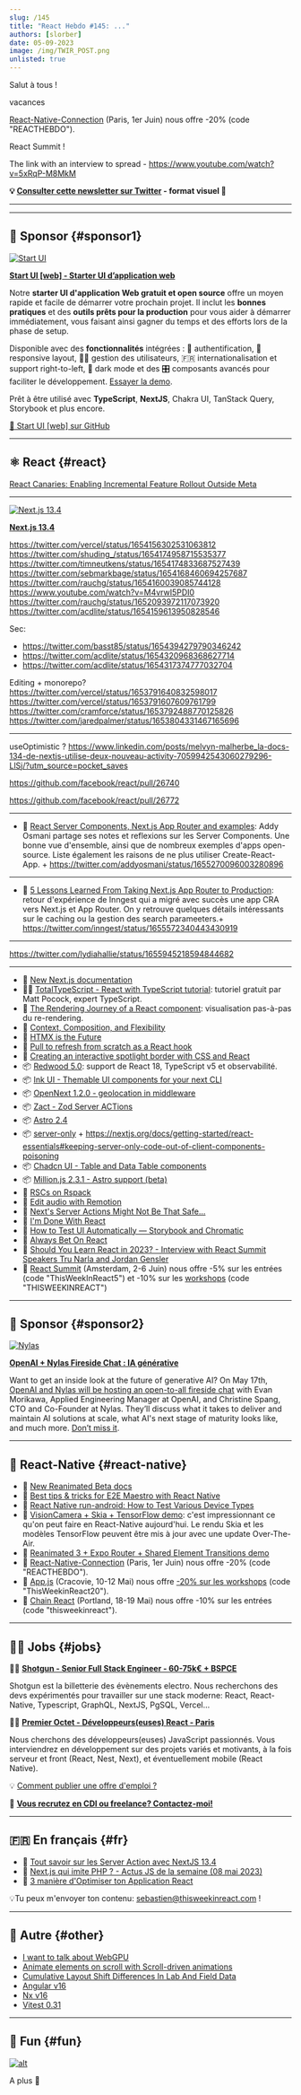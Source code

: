 ```yaml
---
slug: /145
title: "React Hebdo #145: ..."
authors: [slorber]
date: 05-09-2023
image: /img/TWIR_POST.png
unlisted: true
---
```


Salut à tous !

vacances

[React-Native-Connection](https://reactnativeconnection.io/) (Paris, 1er Juin) nous offre -20% (code "REACTHEBDO").

React Summit !

The link with an interview to spread - https://www.youtube.com/watch?v=5xRqP-M8MkM

<Todo />

<!-- truncate -->

**💡 [Consulter cette newsletter sur Twitter](https://slo.im/thread) - format visuel 🎨**

---


<Support />

---

## 💸 Sponsor {#sponsor1}

[![Start UI](/emails/issues/144/start_ui.jpg)](http://web.start-ui.com?utm_source=newsletter&utm_term=this-week-in-react)

**[Start UI [web] - Starter UI d’application web](https://github.com/BearStudio/start-ui-web/?utm_source=newsletter&utm_term=this-week-in-react)**

Notre **starter UI d'application Web gratuit et open source** offre un moyen rapide et facile de démarrer votre prochain projet. Il inclut les **bonnes pratiques** et des **outils prêts pour la production** pour vous aider à démarrer immédiatement, vous faisant ainsi gagner du temps et des efforts lors de la phase de setup.

Disponible avec des **fonctionnalités** intégrées : 🔐 authentification, 📱responsive layout, 🧑‍💻 gestion des utilisateurs, 🇫🇷 internationalisation et support right-to-left, 🌚 dark mode et des 🎛 composants avancés pour faciliter le développement. [Essayer la demo](http://demo.start-ui.com/).

Prêt à être utilisé avec **TypeScript**, **NextJS**, Chakra UI, TanStack Query, Storybook et plus encore.

[🚀 Start UI [web] sur GitHub](http://web.start-ui.com?utm_source=newsletter&utm_term=this-week-in-react)

---

## ⚛️ React {#react}

[React Canaries: Enabling Incremental Feature Rollout Outside Meta](https://react.dev/blog/2023/05/03/react-canaries)

---

[![Next.js 13.4](/emails/issues/145/nextjs.jpg)](https://nextjs.org/blog/next-13-4)

**[Next.js 13.4](https://nextjs.org/blog/next-13-4)**

https://twitter.com/vercel/status/1654156302531063812
https://twitter.com/shuding_/status/1654174958715535377
https://twitter.com/timneutkens/status/1654174833687527439
https://twitter.com/sebmarkbage/status/1654168460694257687
https://twitter.com/rauchg/status/1654160039085744128
https://www.youtube.com/watch?v=M4vrwI5PDI0
https://twitter.com/rauchg/status/1652093972117073920
https://twitter.com/acdlite/status/1654159613950828546

Sec:

- https://twitter.com/basst85/status/1654394279790346242
- https://twitter.com/acdlite/status/1654320968368627714
- https://twitter.com/acdlite/status/1654317374777032704

Editing + monorepo?
https://twitter.com/vercel/status/1653791640832598017
https://twitter.com/vercel/status/1653791607609761799
https://twitter.com/cramforce/status/1653792488770125826
https://twitter.com/jaredpalmer/status/1653804331467165696

---

useOptimistic ?
https://www.linkedin.com/posts/melvyn-malherbe_la-docs-134-de-nextjs-utilise-deux-nouveau-activity-7059942543060279296-LlSj/?utm_source=pocket_saves

https://github.com/facebook/react/pull/26740

https://github.com/facebook/react/pull/26772

---

- 📜 [React Server Components, Next.js App Router and examples](https://addyosmani.com/blog/react-server-components-app-router/): Addy Osmani partage ses notes et reflexions sur les Server Components. Une bonne vue d'ensemble, ainsi que de nombreux exemples d'apps open-source. Liste également les raisons de ne plus utiliser Create-React-App. + https://twitter.com/addyosmani/status/1655270096003280896

---

- 📜 [5 Lessons Learned From Taking Next.js App Router to Production](https://www.inngest.com/blog/5-lessons-learned-from-taking-next-js-app-router-to-production): retour d'expérience de Inngest qui a migré avec succès une app CRA vers Next.js et App Router. On y retrouve quelques détails intéressants sur le caching ou la gestion des search parameeters.+ https://twitter.com/inngest/status/1655572340443430919

---

https://twitter.com/lydiahallie/status/1655945218594844682

---

- 📖 [New Next.js documentation](https://twitter.com/leeerob/status/1654181055740497939)
- 🧑‍🎓 [TotalTypeScript - React with TypeScript tutorial](https://www.totaltypescript.com/tutorials/react-with-typescript): tutoriel gratuit par Matt Pocock, expert TypeScript.
- 🎨 [The Rendering Journey of a React component](https://alexsidorenko.com/react-journey): visualisation pas-à-pas du re-rendering.
- 📜 [Context, Composition, and Flexibility](https://kyleshevlin.com/context-composition-and-flexibility)
- 📜 [HTMX is the Future](https://quii.dev/HTMX_is_the_Future)
- 📜 [Pull to refresh from scratch as a React hook](https://www.strictmode.io/articles/react-pull-to-refresh)
- 📜 [Creating an interactive spotlight border with CSS and React](https://www.julienthibeaut.xyz/blog/create-spotlight-border-with-react-css)
- 📦 [Redwood 5.0](https://community.redwoodjs.com/t/redwood-v5-0-0-is-now-available/4830): support de React 18, TypeScript v5 et observabilité.
- 📦 [Ink UI - Themable UI components for your next CLI](https://twitter.com/vadimdemedes/status/1655567427885846534)
- 📦 [OpenNext 1.2.0 - geolocation in middleware](https://twitter.com/fanjiewang/status/1654192897678295040)
- 📦 [Zact - Zod Server ACTions](https://github.com/pingdotgg/zact)
- 📦 [Astro 2.4](https://astro.build/blog/astro-240/)
- 📦 [server-only](https://www.npmjs.com/package/server-only) + https://nextjs.org/docs/getting-started/react-essentials#keeping-server-only-code-out-of-client-components-poisoning
- 📦 [Chadcn UI - Table and Data Table components](https://twitter.com/shadcn/status/1656019263394836480)
- 📦 [Million.js 2.3.1 - Astro support (beta)](https://twitter.com/aidenybai/status/1655088722222923776)
- 👀 [RSCs on Rspack](https://twitter.com/_hyf0/status/1655538017669648385)
- 👀 [Edit audio with Remotion](https://twitter.com/JNYBGR/status/1655853159623917568)
- 🎥 [Next's Server Actions Might Not Be That Safe...](https://www.youtube.com/watch?v=fdKcbyEK66M)
- 🎥 [I'm Done With React](https://www.youtube.com/watch?v=Zt8mO_Aqzw8)
- 🎥 [How to Test UI Automatically — Storybook and Chromatic](https://www.youtube.com/watch?v=zhrboql8UuU)
- 🎥 [Always Bet On React](https://www.youtube.com/watch?v=TnyslkPfXaM)
- 🎥 [Should You Learn React in 2023? - Interview with React Summit Speakers Tru Narla and Jordan Gensler](https://www.youtube.com/watch?v=5xRqP-M8MkM)
- 👥 [React Summit](https://reactsummit.com/?utm_source=email&utm_medium=thisweekinreact) (Amsterdam, 2-6 Juin) nous offre -5% sur les entrées (code "ThisWeekInReact5") et -10% sur les [workshops](https://reactsummit.com/react-workshops) (code "THISWEEKINREACT")

<SubscribeFormEmbed />

---

## 💸 Sponsor {#sponsor2}

[![Nylas](/emails/issues/144/nylas_2.png)](https://www.nylas.com/?utm_source=TWIR&utm_medium=sponsoredemail&utm_campaign=FY23Q2-TWIR-2P-DSU&utm_content&utm_term)

**[OpenAI + Nylas Fireside Chat : IA générative](https://www.nylas.com/?utm_source=TWIR&utm_medium=sponsoredemail&utm_campaign=FY23Q2-TWIR-2P-DSU&utm_content&utm_term)**

Want to get an inside look at the future of generative AI? On May 17th, [OpenAI and Nylas will be hosting an open-to-all fireside chat](https://info.nylas.com/firesidechat-openai-registrationpage.html?utm_source=TWIR&utm_medium=sponsoredemail&utm_campaign=FY23Q2-TWIR-2P-Webinar&utm_content=march-9-issue&utm_term=) with Evan Morikawa, Applied Engineering Manager at OpenAI, and Christine Spang, CTO and Co-Founder at Nylas. They’ll discuss what it takes to deliver and maintain AI solutions at scale, what AI's next stage of maturity looks like, and much more. [Don’t miss it](https://info.nylas.com/firesidechat-openai-registrationpage.html?utm_source=TWIR&utm_medium=sponsoredemail&utm_campaign=FY23Q2-TWIR-2P-Webinar&utm_content=march-9-issue&utm_term=).

---

## 📱 React-Native {#react-native}

- 📖 [New Reanimated Beta docs](https://twitter.com/swmansion/status/1655930596093472774)
- 📜 [Best tips & tricks for E2E Maestro with React Native](https://dev.to/retyui/best-tips-tricks-for-e2e-maestro-with-react-native-2kaa)
- 📜 [React Native run-android: How to Test Various Device Types](https://www.testim.io/blog/react-native-run-android/)
- 🎨 [VisionCamera + Skia + TensorFlow demo](https://twitter.com/mrousavy/status/1654143459849121792): c'est impressionnant ce qu'on peut faire en React-Native aujourd'hui. Le rendu Skia et les modèles TensorFlow peuvent être mis à jour avec une update Over-The-Air.
- 🎨 [Reanimated 3 + Expo Router + Shared Element Transitions demo](https://twitter.com/kacperkapusciak/status/1654434612825792513)
- 👥 [React-Native-Connection](https://reactnativeconnection.io/) (Paris, 1er Juin) nous offre -20% (code "REACTHEBDO").
- 👥 [App.js](https://appjs.co/) (Cracovie, 10-12 Mai) nous offre [-20% sur les workshops](https://ti.to/appjs/2023/discount/ThisWeekinReact20) (code "ThisWeekinReact20").
- 👥 [Chain React](https://chainreactconf.com/) (Portland, 18-19 Mai) nous offre -10% sur les entrées (code "thisweekinreact").

---

## 🧑‍💻 Jobs {#jobs}

🧑‍💼 [**Shotgun - Senior Full Stack Engineer - 60-75k€ + BSPCE**](https://shotgun.teamtailor.com/jobs/1981578-senior-full-stack-engineer)

Shotgun est la billetterie des évènements electro. Nous recherchons des devs expérimentés pour travailler sur une stack moderne: React, React-Native, Typescript, GraphQL, NextJS, PgSQL, Vercel...

🧑‍💼 [**Premier Octet - Développeurs(euses) React - Paris**](https://www.premieroctet.com/jobs)

Nous cherchons des développeurs(euses) JavaScript passionnés. Vous interviendrez en développement sur des projets variés et motivants, à la fois serveur et front (React, Nest, Next), et éventuellement mobile (React Native).

💡 [Comment publier une offre d'emploi ?](https://thisweekinreact.com/fr/sponsor)

🏢 **[Vous recrutez en CDI ou freelance? Contactez-moi!](https://qq4ph6n1rk0.typeform.com/to/qjSZ38dQ#email={{subscriber.email_address}})**

---

## 🇫🇷 En français {#fr}

- 🎥 [Tout savoir sur les Server Action avec NextJS 13.4](https://www.youtube.com/watch?v=GvnobIEfYs0)
- 🎥 [Next.js qui imite PHP ? - Actus JS de la semaine (08 mai 2023)](https://www.youtube.com/watch?v=xT5gu_FTAH4)
- 🎥 [3 manière d'Optimiser ton Application React](https://www.youtube.com/watch?v=Si5KZv1wLNA)

💡Tu peux m'envoyer ton contenu: [sebastien@thisweekinreact.com](mailto:sebastien@thisweekinreact.com?subject=Contenu%20en%20fran%C3%A7ais) !

---

## 🔀 Autre {#other}

- [I want to talk about WebGPU](https://cohost.org/mcc/post/1406157-i-want-to-talk-about)
- [Animate elements on scroll with Scroll-driven animations](https://developer.chrome.com/articles/scroll-driven-animations/)
- [Cumulative Layout Shift Differences In Lab And Field Data](https://www.debugbear.com/blog/cls-lab-field-differences)
- [Angular v16](https://blog.angular.io/angular-v16-is-here-4d7a28ec680d)
- [Nx v16](https://blog.nrwl.io/nx-16-is-here-69584ec87053#68c6)
- [Vitest 0.31](https://twitter.com/sheremet_va/status/1653827712576880645)

---

## 🤭 Fun {#fun}

[![alt](/emails/issues/145/meme.jpg)](https://twitter.com/markdalgleish/status/1654259858668163072)

A plus 👋
